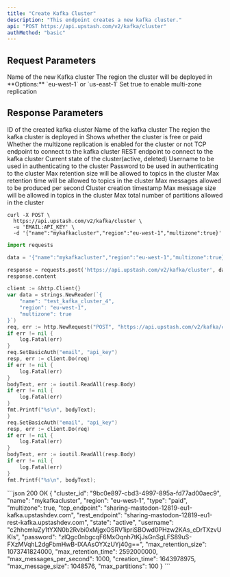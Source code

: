 ```yaml
---
title: "Create Kafka Cluster"
description: "This endpoint creates a new kafka cluster."
api: "POST https://api.upstash.com/v2/kafka/cluster"
authMethod: "basic"
---
```


## Request Parameters

<ParamField body="name" type="string" required>
  Name of the new Kafka cluster
</ParamField>
<ParamField body="region" type="string" required>
  The region the cluster will be deployed in
  <br /> **Options:** `eu-west-1` or `us-east-1`
</ParamField>
<ParamField body="multizone" type="boolean" required>
  Set true to enable multi-zone replication
</ParamField>

## Response Parameters

<ResponseField name="cluster_id" type="string">
  ID of the created kafka cluster
</ResponseField>
<ResponseField name="name" type="string">
  Name of the kafka cluster
</ResponseField>
<ResponseField name="region" type="string">
  The region the kafka cluster is deployed in
</ResponseField>
<ResponseField name="type" type="string">
  Shows whether the cluster is free or paid
</ResponseField>
<ResponseField name="multizone" type="boolean">
  Whether the multizone replication is enabled for the cluster or not
</ResponseField>
<ResponseField name="tcp_endpoint" type="string">
  TCP endpoint to connect to the kafka cluster
</ResponseField>
<ResponseField name="rest_endpoint" type="string">
  REST endpoint to connect to the kafka cluster
</ResponseField>
<ResponseField name="state" type="string">
  Current state of the cluster(active, deleted)
</ResponseField>
<ResponseField name="username" type="string">
  Username to be used in authenticating to the cluster
</ResponseField>
<ResponseField name="password" type="string">
  Password to be used in authenticating to the cluster
</ResponseField>
<ResponseField name="max_retention_size" type="int">
  Max retention size will be allowed to topics in the cluster
</ResponseField>
<ResponseField name="max_retention_time" type="int">
  Max retention time will be allowed to topics in the cluster
</ResponseField>
<ResponseField name="max_messages_per_second" type="int">
  Max messages allowed to be produced per second
</ResponseField>
<ResponseField name="creation_time" type="int">
  Cluster creation timestamp
</ResponseField>
<ResponseField name="max_message_size" type="int">
  Max message size will be allowed in topics in the cluster
</ResponseField>
<ResponseField name="max_partitions" type="int">
  Max total number of partitions allowed in the cluster
</ResponseField>

<RequestExample>

```shell curl
curl -X POST \
  https://api.upstash.com/v2/kafka/cluster \
  -u 'EMAIL:API_KEY' \
  -d '{"name":"mykafkacluster","region":"eu-west-1","multizone":true}'
```

```python Python
import requests

data = '{"name":"mykafkacluster","region":"eu-west-1","multizone":true}'

response = requests.post('https://api.upstash.com/v2/kafka/cluster', data=data, auth=('EMAIL', 'API_KEY'))
response.content
```

```go Go
client := &http.Client{}
var data = strings.NewReader(`{
    "name": "test_kafka_cluster_4",
    "region": "eu-west-1",
    "multizone": true
}`)
req, err := http.NewRequest("POST", "https://api.upstash.com/v2/kafka/cluster", data)
if err != nil {
    log.Fatal(err)
}
req.SetBasicAuth("email", "api_key")
resp, err := client.Do(req)
if err != nil {
    log.Fatal(err)
}
bodyText, err := ioutil.ReadAll(resp.Body)
if err != nil {
    log.Fatal(err)
}
fmt.Printf("%s\n", bodyText);
}
req.SetBasicAuth("email", "api_key")
resp, err := client.Do(req)
if err != nil {
    log.Fatal(err)
}
bodyText, err := ioutil.ReadAll(resp.Body)
if err != nil {
    log.Fatal(err)
}
fmt.Printf("%s\n", bodyText);
```

</RequestExample>

<ResponseExample>
```json 200 OK
{
    "cluster_id": "9bc0e897-cbd3-4997-895a-fd77ad00aec9",
    "name": "mykafkacluster",
    "region": "eu-west-1",
    "type": "paid",
    "multizone": true,
    "tcp_endpoint": "sharing-mastodon-12819-eu1-kafka.upstashdev.com",
    "rest_endpoint": "sharing-mastodon-12819-eu1-rest-kafka.upstashdev.com",
    "state": "active",
    "username": "c2hhcmluZy1tYXN0b2Rvbi0xMjgxOSRV1ipriSBOwd0PHzw2KAs_cDrTXzvUKIs",
    "password": "zlQgc0nbgcqF6MxOqnh7tKjJsGnSgLFS89uS-FXzMVqhL2dgFbmHwB-IXAAsOYXzUYj40g==",
    "max_retention_size": 1073741824000,
    "max_retention_time": 2592000000,
    "max_messages_per_second": 1000,
    "creation_time": 1643978975,
    "max_message_size": 1048576,
    "max_partitions": 100
}
```
</ResponseExample>
